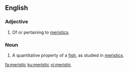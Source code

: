 ==English==

===Adjective===
{{en-adj}}

# {{label|en|ichthyology}} Of or pertaining to [[meristics]].

===Noun===
{{en-noun}}

# {{label|en|ichthyology}} A quantitative property of a [[fish]], as studied in [[meristics]].

[[fa:meristic]]
[[ku:meristic]]
[[vi:meristic]]